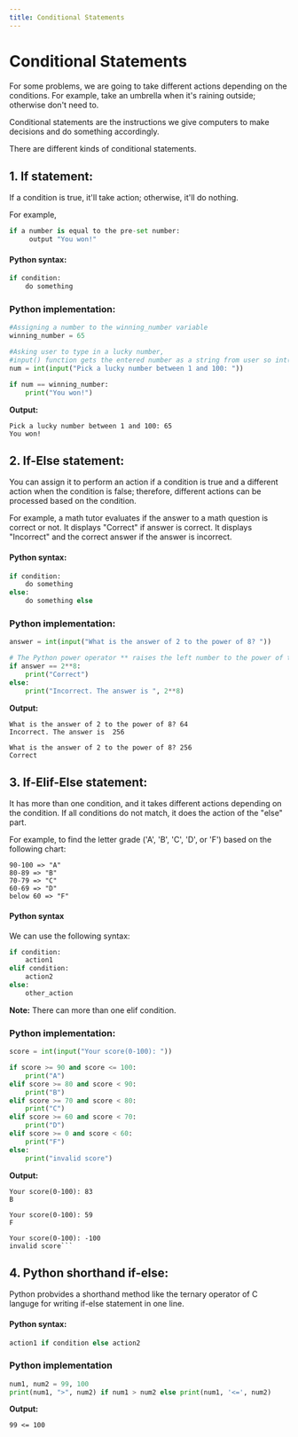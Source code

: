 ---
title: Conditional Statements
---

<CodeLabLayout title="PythonConditionalStatements">

# Conditional Statements
For some problems, we are going to take different actions depending on the conditions. 
For example, take an umbrella when it's raining outside;  otherwise don't need to.

Conditional statements are the instructions we give computers to make decisions and do something accordingly.

There are different kinds of conditional statements.
## 1. If statement:
If a condition is true, it'll take action; otherwise, it'll do nothing.
   
For example, 
```Python
if a number is equal to the pre-set number:
     output "You won!"
```

#### Python syntax:
```Python 
if condition:
    do something
```
### Python implementation:
```Python
#Assigning a number to the winning_number variable
winning_number = 65

#Asking user to type in a lucky number, 
#input() function gets the entered number as a string from user so int() converts it to an integer
num = int(input("Pick a lucky number between 1 and 100: "))

if num == winning_number:
    print("You won!")
```
**Output:**
```
Pick a lucky number between 1 and 100: 65
You won!
```

## 2. If-Else statement:
You can assign it to perform an action if a condition is true and a different action when the condition is false; therefore, different actions can be processed based on the condition.

For example, a math tutor evaluates if the answer to a math question is correct or not. It displays "Correct" if answer is correct. It displays "Incorrect" and the correct answer if the answer is incorrect.

#### Python syntax:
```Python
if condition:
    do something
else:
    do something else
```

### Python implementation:
```Python
answer = int(input("What is the answer of 2 to the power of 8? "))

# The Python power operator ** raises the left number to the power of the right numer
if answer == 2**8:
    print("Correct")
else:
    print("Incorrect. The answer is ", 2**8)
```
**Output:**
```
What is the answer of 2 to the power of 8? 64
Incorrect. The answer is  256
```
```
What is the answer of 2 to the power of 8? 256
Correct
```

## 3. If-Elif-Else statement:
It has more than one condition, and it takes different actions depending on the condition. If all conditions do not match, it does the action of the "else" part.

For example, to find the letter grade ('A', 'B', 'C', 'D', or 'F') based on the following chart:
```
90-100 => "A"
80-89 => "B"
70-79 => "C"
60-69 => "D"
below 60 => "F"
```

#### Python syntax
We can use the following syntax:
```Python
if condition:
    action1
elif condition:
    action2
else:
    other_action
```
**Note:** There can more than one elif condition.

### Python implementation:
```Python
score = int(input("Your score(0-100): "))

if score >= 90 and score <= 100:
    print("A")
elif score >= 80 and score < 90:
    print("B")
elif score >= 70 and score < 80:
    print("C")
elif score >= 60 and score < 70:
    print("D")
elif score >= 0 and score < 60:
    print("F")
else:
    print("invalid score")
```
**Output:**
```
Your score(0-100): 83
B
```

```
Your score(0-100): 59
F
```

```
Your score(0-100): -100
invalid score```
```
 
## 4. Python shorthand if-else:
Python probvides a shorthand method like the ternary operator of C languge for writing if-else statement in one line.

#### Python syntax:
```Python
action1 if condition else action2
```

### Python implementation
```Python
num1, num2 = 99, 100
print(num1, ">", num2) if num1 > num2 else print(num1, '<=', num2)
```
**Output:**
```
99 <= 100
```

</CodeLabLayout>